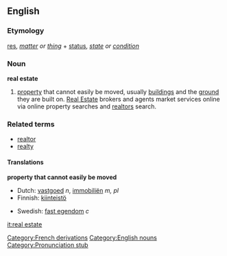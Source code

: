 {{wikipedia}}

==English==
===Etymology===
{{L.}} [[res]], ''[[matter]] or [[thing]]'' + [[status]], ''[[state]] or [[condition]]''

<!-- (This is tosh)

In spite of the name, '''real estate''' has no connection with the [[concept]] of [[reality]]. It derives instead from the [[feudal]] principle that in a [[monarchy]], all land was considered the property of the king. Thus originally the term '''real estate''' was equivalent to "royal estate", ''real'' originating from the French ''royale'', as it was the French-speaking [[Normans]] who introduced [[feudalism]] to [[England]] in the [http://en.wikipedia.org/wiki/11th_century 11th century] and thus the English language; 

[[Cognate]] to [[Spanish]] ''real''.

-->

===Noun===
'''real estate'''

# [[property]] that cannot easily be moved, usually [[building]]s and the [[ground]] they are built on. [http://www.realestate-max.com/ Real Estate] brokers and agents market services online via online property searches and [http://www.agentsmax.com/ realtors] search.

===Related terms===
*[[realtor]]
*[[realty]]

====Translations====
'''property that cannot easily be moved'''
{{top}}
*Dutch: [[vastgoed]] ''n'', [[immobiliën]] ''m, pl''
*Finnish: [[kiinteistö]]
{{mid}}
*Swedish: [[fast egendom]] ''c''
{{bottom}}

[[Category:French derivations]]
[[Category:English nouns]]
[[Category:Pronunciation stub]]

[[it:real estate]]
